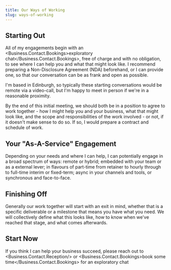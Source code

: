 ```yaml
---
title: Our Ways of Working
slug: ways-of-working
---
```


## Starting Out

All of my engagements begin with an <Business.Contact.Bookings>exploratory chat</Business.Contact.Bookings>, free of charge and with no obligation, to see where I can help you and what that might look like. I recommend preparing a Non-Disclosure Agreement (NDA) beforehand, or I can provide one, so that our conversation can be as frank and open as possible.

I'm based in Edinburgh, so typically these starting conversations would be remote via a video-call, but I'm happy to meet in person if we're in a reasonable proximity.

By the end of this initial meeting, we should both be in a position to agree to work together - how I might help you and your business, what that might look like, and the scope and responsibilities of the work involved - or not, if it doesn't make sense to do so. If so, I would prepare a contract and schedule of work.

## Your "As-A-Service" Engagement

Depending on your needs and where I can help, I can potentially engage in a broad spectrum of ways: remote or hybrid; embedded with your team or as a external lever; in flavours of part-time from retainer to hourly through to full-time interim or fixed-term; async in your channels and tools, or synchronous and face-to-face. 

## Finishing Off

Generally our work together will start with an exit in mind, whether that is a specific deliverable or a milestone that means you have what you need. We will collectively define what this looks like, how to know when we've reached that stage, and what comes afterwards.

## Start Now

If you think I can help your business succeed, please reach out to <Business.Contact.Reception/> or <Business.Contact.Bookings>book some time</Business.Contact.Bookings> for an exploratory chat